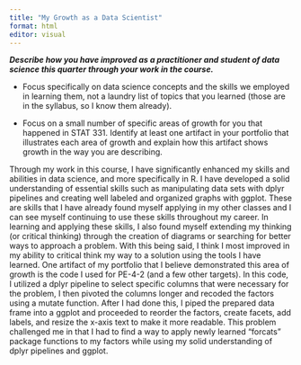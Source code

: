 ```yaml
---
title: "My Growth as a Data Scientist"
format: html
editor: visual
---
```


***Describe how you have improved as a practitioner and student of data science this quarter through your work in the course.***

-   Focus specifically on data science concepts and the skills we employed in learning them, not a laundry list of topics that you learned (those are in the syllabus, so I know them already).

-   Focus on a small number of specific areas of growth for you that happened in STAT 331. Identify at least one artifact in your portfolio that illustrates each area of growth and explain how this artifact shows growth in the way you are describing.

Through my work in this course, I have significantly enhanced my skills and abilities in data science, and more specifically in R. I have developed a solid understanding of essential skills such as manipulating data sets with dplyr pipelines and creating well labeled and organized graphs with ggplot. These are skills that I have already found myself applying in my other classes and I can see myself continuing to use these skills throughout my career. In learning and applying these skills, I also found myself extending my thinking (or critical thinking) through the creation of diagrams or searching for better ways to approach a problem. With this being said, I think I most improved in my ability to critical think my way to a solution using the tools I have learned. One artifact of my portfolio that I believe demonstrated this area of growth is the code I used for PE-4-2 (and a few other targets). In this code, I utilized a dplyr pipeline to select specific columns that were necessary for the problem, I then pivoted the columns longer and recoded the factors using a mutate function. After I had done this, I piped the prepared data frame into a ggplot and proceeded to reorder the factors, create facets, add labels, and resize the x-axis text to make it more readable. This problem challenged me in that I had to find a way to apply newly learned "forcats" package functions to my factors while using my solid understanding of dplyr pipelines and ggplot.
